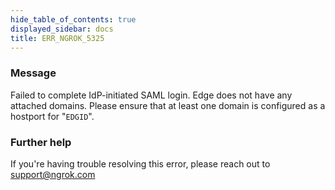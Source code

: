 ```yaml
---
hide_table_of_contents: true
displayed_sidebar: docs
title: ERR_NGROK_5325
---
```


### Message

Failed to complete IdP-initiated SAML login. Edge does not have any attached domains. Please ensure that at least one domain is configured as a hostport for "`EDGID`".

<ErrorDetails />

### Further help

If you're having trouble resolving this error, please reach out to [support@ngrok.com](mailto:support@ngrok.com?subject=Help%20with%20ERR_NGROK_5325)
